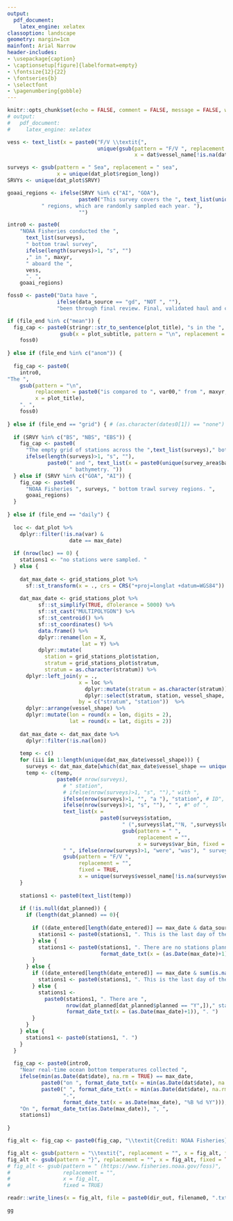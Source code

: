 ```yaml
---
output:
  pdf_document:
    latex_engine: xelatex
classoption: landscape
geometry: margin=1cm
mainfont: Arial Narrow
header-includes:
- \usepackage{caption}
- \captionsetup[figure]{labelformat=empty}
- \fontsize{12}{22}
- \fontseries{b}
- \selectfont
- \pagenumbering{gobble}
---
```


```r
knitr::opts_chunk$set(echo = FALSE, comment = FALSE, message = FALSE, warning = FALSE, error = FALSE)
# output:
#   pdf_document:
#     latex_engine: xelatex
```

```r

vess <- text_list(x = paste0("F/V \\textit{",
                             unique(gsub(pattern = "F/V ", replacement = "", fixed = TRUE, 
                                         x = dat$vessel_name[!is.na(dat$vessel_name)])),"}"))

surveys <- gsub(pattern = " Sea", replacement = " sea", 
                x = unique(dat_plot$region_long))
SRVYs <- unique(dat_plot$SRVY)

goaai_regions <- ifelse(SRVY %in% c("AI", "GOA"), 
                       paste0("This survey covers the ", text_list(unique(survey_area$survey.grid$region)), 
           " regions, which are randomly sampled each year. "), 
                       "")

intro0 <- paste0(
    "NOAA Fisheries conducted the ", 
      text_list(surveys),
      " bottom trawl survey",
      ifelse(length(surveys)>1, "s", "")
      ," in ", maxyr, 
      " aboard the ",
      vess,
      ". ", 
    goaai_regions)

foss0 <- paste0("Data have ", 
                ifelse(data_source == "gd", "NOT ", ""), 
                "been through final review. Final, validated haul and catch data will be publicly accessible on FOSS platform (\\textit{https://www.fisheries.noaa.gov/foss}). ")

if (file_end %in% c("mean")) {
  fig_cap <- paste0(stringr::str_to_sentence(plot_title), "s in the ", 
                 gsub(x = plot_subtitle, pattern = "\n", replacement = " "), ". ", 
    foss0)
  
} else if (file_end %in% c("anom")) {
  
  fig_cap <- paste0(
    intro0,
"The ", 
    gsub(pattern = "\n", 
         replacement = paste0("is compared to ", var00," from ", maxyr, " to "), 
         x = plot_title), 
    ". ", 
    foss0)
  
} else if (file_end == "grid") { # (as.character(dates0[1]) == "none") {
  
  if (SRVY %in% c("BS", "NBS", "EBS")) {
    fig_cap <- paste0( 
      "The empty grid of stations across the ",text_list(surveys)," bottom trawl survey area",
      ifelse(length(surveys)>1, "s", ""),
             paste0(" and ", text_list(x = paste0(unique(survey_area$bathymetry$METERS), "m")),
                    " bathymetry. "))
  } else if (SRVY %in% c("GOA", "AI")) {
    fig_cap <- paste0(
      "NOAA Fisheries ", surveys, " bottom trawl survey regions. ", 
      goaai_regions)
  }
  
} else if (file_end == "daily") {
  
  loc <- dat_plot %>% 
    dplyr::filter(!is.na(var) & 
                    date == max_date) 
  
  if (nrow(loc) == 0) {
    stations1 <- "no stations were sampled. "
  } else {
    
    dat_max_date <- grid_stations_plot %>% 
      sf::st_transform(x = ., crs = CRS("+proj=longlat +datum=WGS84"))
    
    dat_max_date <- grid_stations_plot %>% 
          sf::st_simplify(TRUE, dTolerance = 5000) %>% 
          sf::st_cast("MULTIPOLYGON") %>% 
          sf::st_centroid() %>%
          sf::st_coordinates() %>%
          data.frame() %>% 
          dplyr::rename(lon = X, 
                        lat = Y) %>% 
          dplyr::mutate(
            station = grid_stations_plot$station, 
            stratum = grid_stations_plot$stratum, 
            stratum = as.character(stratum)) %>%
      dplyr::left_join(y = ., 
                       x = loc %>% 
                         dplyr::mutate(stratum = as.character(stratum)) %>% 
                         dplyr::select(stratum, station, vessel_shape, vessel_name, date, var_bin), 
                       by = c("stratum", "station"))  %>%
      dplyr::arrange(vessel_shape) %>% 
      dplyr::mutate(lon = round(x = lon, digits = 2), 
                    lat = round(x = lat, digits = 2)) 
    
    dat_max_date <- dat_max_date %>% 
      dplyr::filter(!is.na(lon))
    
    temp <- c()
    for (iii in 1:length(unique(dat_max_date$vessel_shape))) {
      surveys <- dat_max_date[which(dat_max_date$vessel_shape == unique(dat_max_date$vessel_shape)[iii]),]
      temp <- c(temp, 
                paste0(# nrow(surveys), 
                  # " station",
                  # ifelse(nrow(surveys)>1, "s", "")," with ",
                  ifelse(nrow(surveys)>1, "", "a "), "station", # ID", 
                  ifelse(nrow(surveys)>1, "s", ""), " ", #" of ",
                  text_list(x = 
                              paste0(surveys$station,
                                     " (",surveys$lat,"°N, ",surveys$lon,"°W; ",
                                     gsub(pattern = " ", 
                                          replacement = "", 
                                          x = surveys$var_bin, fixed = TRUE),"°C)")), 
                  " ", ifelse(nrow(surveys)>1, "were", "was"), " surveyed by the F/V \\textit{",
                  gsub(pattern = "F/V ", 
                       replacement = "", 
                       fixed = TRUE,
                       x = unique(surveys$vessel_name[!is.na(surveys$vessel_name)])),"}") )
    }
    
    stations1 <- paste0(text_list(temp))
    
    if (!is.null(dat_planned)) {
      if (length(dat_planned) == 0){
        
        if ((date_entered[length(date_entered)] == max_date & data_source == "haul")) {
          stations1 <- paste0(stations1, ". This is the last day of the survey. ")
        } else {
          stations1 <- paste0(stations1, ". There are no stations planned for ", 
                              format_date_txt(x = (as.Date(max_date)+1)), ". ")
        }
      } else {
        if ((date_entered[length(date_entered)] == max_date & sum(is.na(dat$var))>0)) {
          stations1 <- paste0(stations1, ". This is the last day of the survey. ")
        } else {
          stations1 <- 
            paste0(stations1, ". There are ",
                   nrow(dat_planned[dat_planned$planned == "Y",])," stations planned for ", 
                   format_date_txt(x = (as.Date(max_date)+1)), ". ")
        }
      }
    } else {
      stations1 <- paste0(stations1, ". ")
    }
  }
  
  fig_cap <- paste0(intro0, 
    "Near real-time ocean bottom temperatures collected ", 
    ifelse(min(as.Date(dat$date), na.rm = TRUE) == max_date, 
           paste0("on ", format_date_txt(x = min(as.Date(dat$date), na.rm = TRUE), "%B %d %Y")), 
           paste0(" ", format_date_txt(x = min(as.Date(dat$date), na.rm = TRUE), "%B %d"), 
                  "-", 
                  format_date_txt(x = as.Date(max_date), "%B %d %Y"))), ". ", 
    "On ", format_date_txt(as.Date(max_date)), ", ",
    stations1)
  
}

fig_alt <- fig_cap <- paste0(fig_cap, "\\textit{Credit: NOAA Fisheries}")

fig_alt <- gsub(pattern = "\\textit{", replacement = "", x = fig_alt, fixed = TRUE)
fig_alt <- gsub(pattern = "}", replacement = "", x = fig_alt, fixed = TRUE)
# fig_alt <- gsub(pattern = " (https://www.fisheries.noaa.gov/foss)",
#                 replacement = "", 
#                 x = fig_alt, 
#                 fixed = TRUE)

readr::write_lines(x = fig_alt, file = paste0(dir_out, filename0, ".txt"))

```

```r
gg
```

